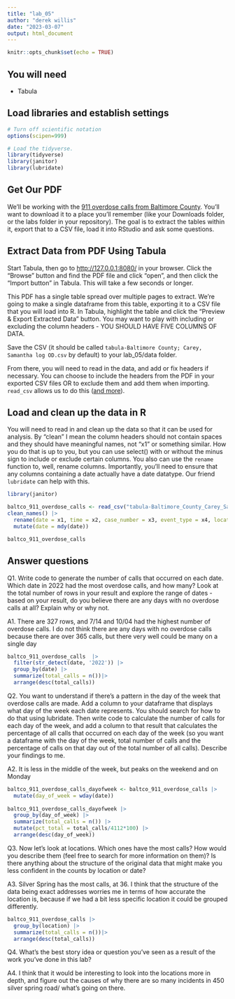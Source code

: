 ```yaml
---
title: "lab_05"
author: "derek willis"
date: "2023-03-07"
output: html_document
---
```


```r
knitr::opts_chunk$set(echo = TRUE)
```

## You will need

-   Tabula

## Load libraries and establish settings

```r
# Turn off scientific notation
options(scipen=999)

# Load the tidyverse.
library(tidyverse)
library(janitor)
library(lubridate)
```

## Get Our PDF

We'll be working with the [911 overdose calls from Baltimore County](https://drive.google.com/file/d/1qkYuojGF_6WKFr5aNQxmewDzcKyOiJFr/view?usp=share_link). You'll want to download it to a place you'll remember (like your Downloads folder, or the labs folder in your repository). The goal is to extract the tables within it, export that to a CSV file, load it into RStudio and ask some questions.

## Extract Data from PDF Using Tabula

Start Tabula, then go to <http://127.0.0.1:8080/> in your browser. Click the "Browse" button and find the PDF file and click "open", and then click the "Import button" in Tabula. This will take a few seconds or longer.

This PDF has a single table spread over multiple pages to extract. We're going to make a single dataframe from this table, exporting it to a CSV file that you will load into R. In Tabula, highlight the table and click the "Preview & Export Extracted Data" button. You may want to play with including or excluding the column headers - YOU SHOULD HAVE FIVE COLUMNS OF DATA.

Save the CSV (it should be called `tabula-Baltimore County; Carey, Samantha log OD.csv` by default) to your lab_05/data folder.

From there, you will need to read in the data, and add or fix headers if necessary. You can choose to include the headers from the PDF in your exported CSV files OR to exclude them and add them when importing. `read_csv` allows us to do this ([and more](https://readr.tidyverse.org/reference/read_delim.html)).

## Load and clean up the data in R

You will need to read in and clean up the data so that it can be used for analysis. By "clean" I mean the column headers should not contain spaces and they should have meaningful names, not "x1" or something similar. How you do that is up to you, but you can use select() with or without the minus sign to include or exclude certain columns. You also can use the `rename` function to, well, rename columns. Importantly, you'll need to ensure that any columns containing a date actually have a date datatype. Our friend `lubridate` can help with this.

```r
library(janitor)

baltco_911_overdose_calls <- read_csv("tabula-Baltimore_County_Carey_Samantha_log_OD.csv", col_names = FALSE) |>
clean_names() |>
  rename(date = x1, time = x2, case_number = x3, event_type = x4, location = x5) |>
  mutate(date = mdy(date))

baltco_911_overdose_calls
```

## Answer questions

Q1. Write code to generate the number of calls that occurred on each date. Which date in 2022 had the most overdose calls, and how many? Look at the total number of rows in your result and explore the range of dates - based on your result, do you believe there are any days with no overdose calls at all? Explain why or why not.

A1. There are 327 rows, and 7/14 and 10/04 had the highest number of overdose calls. I do not think there are any days with no overdose calls because there are over 365 calls, but there very well could be many on a single day

```r
baltco_911_overdose_calls  |>
  filter(str_detect(date, '2022')) |>
  group_by(date) |>
  summarize(total_calls = n())|>
  arrange(desc(total_calls))

```

Q2. You want to understand if there's a pattern in the day of the week that overdose calls are made. Add a column to your dataframe that displays what day of the week each date represents. You should search for how to do that using lubridate. Then write code to calculate the number of calls for each day of the week, and add a column to that result that calculates the percentage of all calls that occurred on each day of the week (so you want a dataframe with the day of the week, total number of calls and the percentage of calls on that day out of the total number of all calls). Describe your findings to me.

A2. It is less in the middle of the week, but peaks on the weekend and on Monday

```r
baltco_911_overdose_calls_dayofweek <- baltco_911_overdose_calls |>
  mutate(day_of_week = wday(date))  
  
baltco_911_overdose_calls_dayofweek |>
  group_by(day_of_week) |>
  summarize(total_calls = n()) |>
  mutate(pct_total = total_calls/4112*100) |>
  arrange(desc(day_of_week))
```

Q3. Now let's look at locations. Which ones have the most calls? How would you describe them (feel free to search for more information on them)? Is there anything about the structure of the original data that might make you less confident in the counts by location or date?

A3. Silver Spring has the most calls, at 36. I think that the structure of the data being exact addresses worries me in terms of how accurate the location is, because if we had a bit less specific location it could be grouped differently.

```r
baltco_911_overdose_calls |>
  group_by(location) |>
  summarize(total_calls = n())|>
  arrange(desc(total_calls))
```

Q4. What's the best story idea or question you've seen as a result of the work you've done in this lab?

A4. I think that it would be interesting to look into the locations more in depth, and figure out the causes of why there are so many incidents in 450 silver spring road/ what's going on there.
